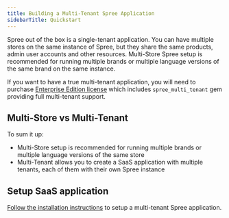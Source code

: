 ```yaml
---
title: Building a Multi-Tenant Spree Application
sidebarTitle: Quickstart
---
```


Spree out of the box is a single-tenant application. You can have multiple stores on the same instance of Spree, but they share the same products, admin user accounts and other resources.
Multi-Store Spree setup is recommended for running multiple brands or multiple language versions of the same brand on the same instance.

If you want to have a true multi-tenant application, you will need to purchase [Enterprise Edition license](https://spreecommerce.org/pricing) which includes `spree_multi_tenant` gem providing full multi-tenant support.

## Multi-Store vs Multi-Tenant

To sum it up:

* Multi-Store setup is recommended for running multiple brands or multiple language versions of the same store
* Multi-Tenant allows you to create a SaaS application with multiple tenants, each of them with their own Spree instance

## Setup SaaS application

[Follow the installation instructions](/developer/multi-tenant/installation) to setup a multi-tenant Spree application.